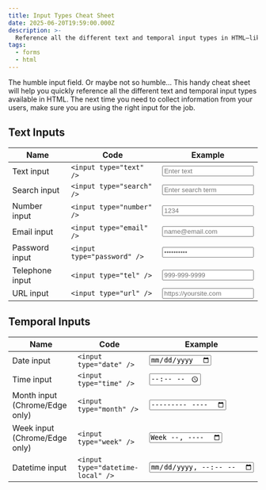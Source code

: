 ```yaml
---
title: Input Types Cheat Sheet
date: 2025-06-20T19:59:00.000Z
description: >-
  Reference all the different text and temporal input types in HTML—like text, email, search, date, time and more, so you can choose the right ones to use in your forms.
tags:
  - forms
  - html
---
```

The humble input field. Or maybe not so humble… This handy cheat sheet will help you quickly reference all the different text and temporal input types available in HTML. The next time you need to collect information from your users, make sure you are using the right input for the job.

## Text Inputs

| Name | Code | Example |
| -------- | ------- | ------- |
| Text input | `<input type="text" />` | <input type="text" placeholder="Enter text" /> |
| Search input | `<input type="search" />` | <input type="search" placeholder="Enter search term" /> |
| Number input | `<input type="number" />` | <input type="search" placeholder="1234" /> |
| Email input | `<input type="email" />` | <input type="email" placeholder="name@email.com" autoComplete="off" /> |
| Password input | `<input type="password" />` | <input type="password" placeholder="••••••••••" autoComplete="off" /> |
| Telephone input | `<input type="tel" />` | <input type="url" placeholder="999-999-9999" /> |
| URL input | `<input type="url" />` | <input type="url" placeholder="https://yoursite.com" /> |

## Temporal Inputs

| Name | Code | Example |
| -------- | ------- | ------- |
| Date input | `<input type="date" />` | <input type="date" /> |
| Time input | `<input type="time" />` | <input type="time" /> |
| Month input (Chrome/Edge only) | `<input type="month" />` | <input type="month" /> |
| Week input (Chrome/Edge only) | `<input type="week" />` | <input type="week" /> |
| Datetime input | `<input type="datetime-local" />` | <input type="datetime-local" /> |